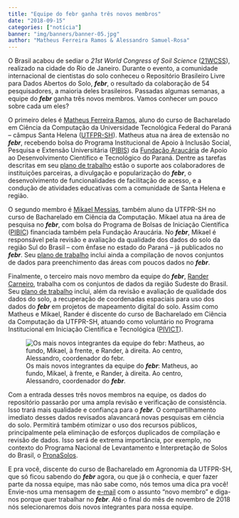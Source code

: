 ```yaml
---
title: "Equipe do febr ganha três novos membros"
date: "2018-09-15"
categories: ["notícia"]
banner: "img/banners/banner-05.jpg"
author: "Matheus Ferreira Ramos & Alessandro Samuel-Rosa"
---
```


O Brasil acabou de sediar o *21st World Congress of Soil Science* ([21WCSS][wcss]), realizado na cidade do Rio 
de Janeiro. Durante o evento, a comunidade internacional de cientistas do solo conheceu o Repositório 
Brasileiro Livre para Dados Abertos do Solo, ___febr___, o resultado da colaboração de 54 pesquisadores, a 
maioria deles brasileiros. Passadas algumas semanas, a equipe do ___febr___ ganha três novos membros. Vamos 
conhecer um pouco sobre cada um eles?

[wcss]: https://www.21wcss.org/

O primeiro deles é [Matheus Ferreira Ramos][lattesMatheus], aluno do curso de Bacharelado em Ciência da 
Computação da Universidade Tecnológica Federal do Paraná -- câmpus Santa Helena ([UTFPR-SH][utfprsh]). Matheus 
atua na área de extensão no ___febr___, recebendo bolsa do Programa Institucional de Apoio à Inclusão Social, 
Pesquisa e Extensão Universitária ([PIBIS][pibis]) da [Fundação Araucária][fa] de Apoio ao Desenvolvimento 
Científico e Tecnológico do Paraná. Dentre as tarefas descritas em seu [plano de trabalho][planoMatheus] estão 
o suporte aos colaboradores de instituições parceiras, a divulgação e popularização do ___febr___, o 
desenvolvimento de funcionalidades de facilitação de acesso, e a condução de atividades educativas com a 
comunidade de Santa Helena e região.

[fa]: http://www.fappr.pr.gov.br/
[pibis]: http://www.fappr.pr.gov.br/arquivos/File/chamadas2018/2018_CP03_Pibis.pdf
[planoMatheus]: https://docs.google.com/document/d/1xkjNqejZtoBl9P4UhHWb_OBceVY2fo6ovgpgbdAtr7I/edit?usp=sharing
[utfprsh]: http://portal.utfpr.edu.br/
[lattesMatheus]: http://lattes.cnpq.br/1502739519386205

O segundo membro é [Mikael Messias][lattesMikael], também aluno da UTFPR-SH no curso de Bacharelado em Ciência 
da Computação. Mikael atua na área de pesquisa no ___febr___, com bolsa do Programa de Bolsas de Iniciação 
Científica ([PIBIC][pibic]) financiada também pela Fundação Araucária. No ___febr___, Mikael é responsável pela
revisão e avaliação da qualidade dos dados do solo da região Sul do Brasil -- com ênfase no estado do Paraná --
já publicados no ___febr___. Seu [plano de trabalho][planoMika] inclui ainda a compilação de novos conjuntos de
dados para preenchimento das áreas com poucos dados no ___febr___.

[lattesMikael]: http://lattes.cnpq.br/4784406446479043
[pibic]: http://www.fappr.pr.gov.br/arquivos/File/chamadas2018/2018_CP02_PibicPibit.pdf
[planoMika]: https://docs.google.com/document/d/1TvRbCYK7pPvBllimMiSzuBWPvRX0wTryg-gq0Rcm8bg/edit?usp=sharing

Finalmente, o terceiro mais novo membro da equipe do ___febr___, [Rander Carneiro][lattesRander], trabalha com
os conjuntos de dados da região Sudeste do Brasil. Seu [plano de trabalho][planoRander] inclui, além da revisão
e avaliação de qualidade dos dados do solo, a recuperação de coordenadas espaciais para uso dos dados do 
___febr___ em projetos de mapeamento digital do solo. Assim como Matheus e Mikael, Rander é discente do curso 
de Bacharelado em Ciência da Computação da UTFPR-SH, atuando como voluntário no Programa Institucional em 
Iniciação Científica e Tecnológica ([PIVICT][pivict]).

[lattesRander]: http://lattes.cnpq.br/9844984024940216
[planoRander]: https://docs.google.com/document/d/1sxRSJkP1z1jNWVfeBNz79X15mSEfO9j07m-l26aWh18/edit?usp=sharing
[pivict]: http://portal.utfpr.edu.br/editais/pesquisa-e-pos-graduacao/reitoria/programa-institucional-de-voluntariado-em-iniciacao-cientifica-e-tecnologica

![Os mais novos integrantes da equipe do ___febr___: Matheus, ao fundo, Mikael, à frente, e Rander, à direita. Ao centro, Alessandro, coordenador do ___febr___.](/blog/novos-membros-set-2018_files/equipe-set-2018.jpg)

Com a entrada desses três novos membros na equipe, os dados do repositório passarão por uma ampla revisão e 
verificação de consistência. Isso trará mais qualidade e confiança para o ___febr___. O compartilhamento 
imediato desses dados revisados alavancará novas pesquisas em ciência do solo. Permitirá também otimizar o uso 
dos recursos públicos, principalmente pela eliminação de esforços duplicados de compilação e revisão de dados. 
Isso será de extrema importância, por exemplo, no contexto do Programa Nacional de Levantamento e Interpretação
de Solos do Brasil, o [PronaSolos][pronasolos].

[pronasolos]: http://www.planalto.gov.br/ccivil_03/_ato2015-2018/2018/Decreto/D9414.htm

E pra você, discente do curso de Bacharelado em Agronomia da UTFPR-SH, que só ficou sabendo do ___febr___ 
agora, ou que já o conhecia, e quer fazer parte da nossa equipe, mas não sabe como, nós temos uma dica pra 
você! Envie-nos uma mensagem de [e-mail][email] com o assunto "novo membro" e diga-nos porque quer trabalhar no
___febr___. Até o final do mês de novembro de 2018 nós selecionaremos dois novos integrantes para nossa equipe.

[email]: http://coral.ufsm.br/febr/contact/

